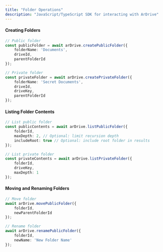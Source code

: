```yaml
---
title: "Folder Operations"
description: "JavaScript/TypeScript SDK for interacting with ArDrive"
---
```


#### Creating Folders

```typescript
// Public folder
const publicFolder = await arDrive.createPublicFolder({
    folderName: 'Documents',
    driveId,
    parentFolderId
});

// Private folder
const privateFolder = await arDrive.createPrivateFolder({
    folderName: 'Secret Documents',
    driveId,
    driveKey,
    parentFolderId
});
```

#### Listing Folder Contents

```typescript
// List public folder
const publicContents = await arDrive.listPublicFolder({
    folderId,
    maxDepth: 2, // Optional: limit recursion depth
    includeRoot: true // Optional: include root folder in results
});

// List private folder
const privateContents = await arDrive.listPrivateFolder({
    folderId,
    driveKey,
    maxDepth: 1
});
```

#### Moving and Renaming Folders

```typescript
// Move folder
await arDrive.movePublicFolder({
    folderId,
    newParentFolderId
});

// Rename folder
await arDrive.renamePublicFolder({
    folderId,
    newName: 'New Folder Name'
});
```